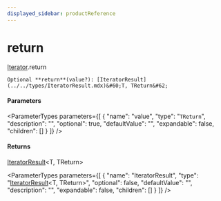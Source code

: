 ```yaml
---
displayed_sidebar: productReference
---
```



# return

[Iterator](../../interfaces/Iterator.mdx).return

`Optional **return**(value?): [IteratorResult](../../types/IteratorResult.mdx)&#60;T, TReturn&#62;`

#### Parameters

<ParameterTypes parameters={[
  {
    "name": "value",
    "type": "`TReturn`",
    "description": "",
    "optional": true,
    "defaultValue": "",
    "expandable": false,
    "children": []
  }
]} />

#### Returns

[IteratorResult](../../types/IteratorResult.mdx)&#60;T, TReturn&#62;

<ParameterTypes parameters={[
  {
    "name": "IteratorResult",
    "type": "[IteratorResult](../../types/IteratorResult.mdx)&#60;T, TReturn&#62;",
    "optional": false,
    "defaultValue": "",
    "description": "",
    "expandable": false,
    "children": []
  }
]} />
